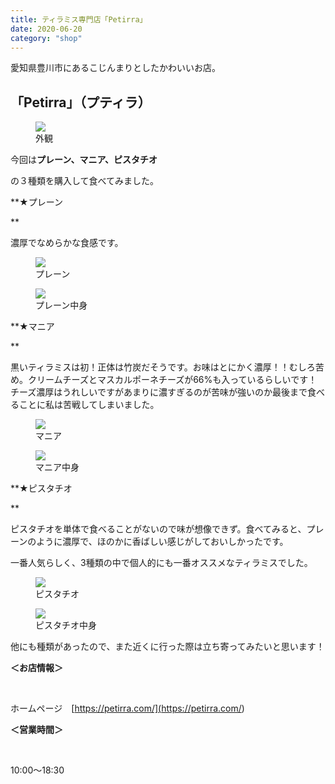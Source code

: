 ```yaml
---
title: ティラミス専門店「Petirra」
date: 2020-06-20
category: "shop"
---
```


愛知県豊川市にあるこじんまりとしたかわいいお店。

## 「Petirra」（プティラ）

<figure><img src={require("./IMG_0264.jpg")} /><figcaption>外観</figcaption></figure>

今回は**プレーン、マニア、ピスタチオ**

の３種類を購入して食べてみました。

**★プレーン<br/>

**

濃厚でなめらかな食感です。

<figure><img src={require("./IMG_0258.jpg")} /><figcaption>プレーン</figcaption></figure>

<figure><img src={require("./IMG_0261.jpg")} /><figcaption>プレーン中身</figcaption></figure>

**★マニア<br/>

**

黒いティラミスは初！正体は竹炭だそうです。お味はとにかく濃厚！！むしろ苦め。クリームチーズとマスカルポーネチーズが66%も入っているらしいです！チーズ濃厚はうれしいですがあまりに濃すぎるのが苦味が強いのか最後まで食べることに私は苦戦してしまいました。

<figure><img src={require("./IMG_0260.jpg")} /><figcaption>マニア</figcaption></figure>

<figure><img src={require("./IMG_0218 (1).jpg")} /><figcaption>マニア中身</figcaption></figure>

**★ピスタチオ<br/>

**

ピスタチオを単体で食べることがないので味が想像できず。食べてみると、プレーンのように濃厚で、ほのかに香ばしい感じがしておいしかったです。<br/>

一番人気らしく、3種類の中で個人的にも一番オススメなティラミスでした。

<figure><img src={require("./IMG_0259.jpg")} /><figcaption>ピスタチオ</figcaption></figure>

<figure><img src={require("./IMG_0262 (1).jpg")} /><figcaption>ピスタチオ中身</figcaption></figure>

他にも種類があったので、また近くに行った際は立ち寄ってみたいと思います！

**＜お店情報＞**

<br/>

ホームページ　[https://petirra.com/](<https://petirra.com/>)

**＜営業時間＞**

<br/>

10:00〜18:30




